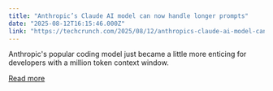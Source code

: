```yaml
---
title: "Anthropic’s Claude AI model can now handle longer prompts"
date: "2025-08-12T16:15:46.000Z"
link: "https://techcrunch.com/2025/08/12/anthropics-claude-ai-model-can-now-handle-longer-prompts/"
---
```


Anthropic's popular coding model just became a little more enticing for developers with a million token context window.

[Read more](https://techcrunch.com/2025/08/12/anthropics-claude-ai-model-can-now-handle-longer-prompts/)
